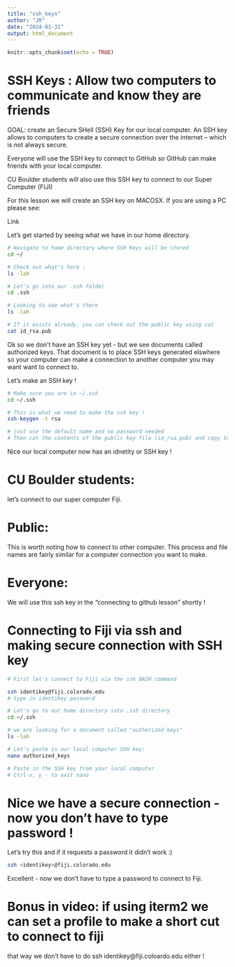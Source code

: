```yaml
---
title: "ssh_keys"
author: "JR"
date: "2024-01-31"
output: html_document
---
```


```r
knitr::opts_chunk$set(echo = TRUE)
```


# SSH Keys : Allow two computers to communicate and know they are friends

GOAL: create an Secure SHell (SSH) Key for our local computer. An SSH key
allows to computers to create a secure connection over the internet -- 
which is not always secure.

Everyone will use the SSH key to connect to GitHub so GitHub can make friends 
with your local computer. 

CU Boulder students will also use this SSH key to connect to our Super Computer (FIJI)

For this lesson we will create an SSH key on MACOSX. If you are using a PC
please see:

Link


Let's get started by seeing what we have in our home directory.
```bash

# Navigate to home directory where SSH Keys will be stored
cd ~/

# Check out what's here :
ls -lah

# Let's go into our .ssh folder
cd .ssh

# Looking to see what's there
ls -lah

# If it exists already, you can check out the public key using cat
cat id_rsa.pub

```

Ok so we don't have an SSH key yet - but we see documents called 
authorized keys. That document is to place SSH keys generated elswhere
so your computer can make a connection to another computer you may want
want to connect to.

Let's make an SSH key !

```bash

# Make sure you are in ~/.ssh
cd ~/.ssh

# This is what we need to make the ssh key !
ssh-keygen -t rsa

# just use the default name and no password needed
# Then cat the contents of the public key file (id_rsa.pub) and copy to clipboard.

```
Nice our local computer now has an idnetity or SSH key !

# CU Boulder students:
let's connect to our super computer Fiji.

# Public: 
This is worth noting how to connect to other computer.
This process and file names are fairly similar for a computer connection 
you want to make.

# Everyone:
We will use this ssh key in the "connecting to github lesson" shortly !


# Connecting to Fiji via ssh and making secure connection with SSH key
```bash
# First let's connect to Fiji via the ssh BASH command

ssh identikey@fiji.colorado.edu 
# type in identikey password

# Let's go to our home directory into .ssh directory
cd ~/.ssh

# we are looking for a document called "authorized keys"
ls -lah

# Let's paste in our local computer SSH key:
nano authorized_keys

# Paste in the SSH key from your local computer 
# Ctrl-x, y - to exit nano
```
# Nice we have a secure connection - now you don't have to type password !
Let's try this and if it requests a password it didn't work :)

```bash

ssh <identikey>@fiji.colorado.edu

```

Excellent - now we don't have to type a password to connect to Fiji.

# Bonus in video: if using iterm2 we can set a profile to make a short cut to connect to fiji
that way we don't have to do ssh identikey@fiji.coloardo.edu either !


